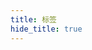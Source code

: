 ```yaml
---
title: 标签
hide_title: true
---
```



<FeatureIcon src={html} title="标签" />
<LinkList
  data={[
    {
      title: "文本",
      link: "/docs/elements/text",
      src: html,
    },
    {
      title: "超链接",
      link: "/docs/elements/hyperlink",
      src: html,
    },
    {
      title: "图片",
      link: "/docs/elements/img",
      src: html,
    },
  ]}
/>
